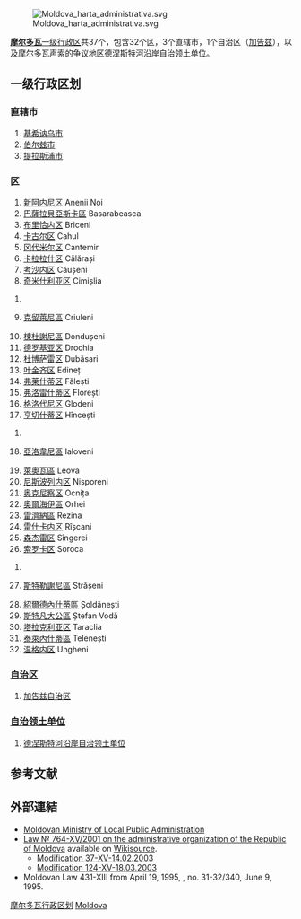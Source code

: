 {{noteTA
|1 = zh-hans:基希讷乌; zh-tw:奇西瑙;
|2 = zh-hans:德涅斯特河; zh-tw:聶斯特河;
}}

[[File:Moldova_harta_administrativa.svg|thumb]]

{{摩爾多瓦政治}}

'''[[摩尔多瓦|摩尔多瓦]]'''[[一级行政区|一级行政区]]共37个，包含32个区，3个直辖市，1个自治区（[[加告兹|加告兹]]），以及摩尔多瓦声索的争议地区[[德涅斯特河沿岸自治领土单位|德涅斯特河沿岸自治领土单位]]。

== 一级行政区划 ==
=== 直辖市 ===
#[[基希讷乌市|基希讷乌市]] 
#[[伯尔兹|伯尔兹市]]
#[[提拉斯浦|提拉斯浦市]]

=== 区 ===
{{col-begin|width=auto}}
{{col-break}}
#[[新阿内尼区|新阿内尼区]] Anenii Noi 
#[[巴薩拉貝亞斯卡區|巴薩拉貝亞斯卡區]] Basarabeasca 	
#[[布里恰内区|布里恰内区]] Briceni 
#[[卡古尔区|卡古尔区]] Cahul
#[[冈代米尔区|冈代米尔区]] Cantemir 
#[[卡拉拉什区|卡拉拉什区]] Călărași 
#[[考沙内区|考沙内区]] Căușeni 
#[[奇米什利亚区|奇米什利亚区]] Cimișlia 
{{col-break|gap=2em}}	
# <li value=9>[[克留萊尼區|克留萊尼區]] Criuleni 	
#[[棟杜謝尼區|棟杜謝尼區]] Dondușeni 
#[[德罗基亚区|德罗基亚区]] Drochia 
#[[杜博萨雷区|杜博萨雷区]] Dubăsari 
#[[叶金齐区|叶金齐区]] Edineț 
#[[弗莱什蒂区|弗莱什蒂区]] Fălești 
#[[弗洛雷什蒂区|弗洛雷什蒂区]] Florești 
#[[格洛代尼区|格洛代尼区]] Glodeni 
#[[亨切什蒂区|亨切什蒂区]] Hîncești  
{{col-break|gap=2em}}	
# <li value=18>[[亞洛韋尼區|亞洛韋尼區]] Ialoveni 	　
#[[萊奧瓦區|萊奧瓦區]] Leova 	
#[[尼斯波列内区|尼斯波列内区]] Nisporeni 
#[[奥克尼察区|奥克尼察区]] Ocnița 
#[[奧爾海伊區|奧爾海伊區]] Orhei 
#[[雷濟納區|雷濟納區]] Rezina 	
#[[雷什卡内区|雷什卡内区]] Rîșcani 
#[[森杰雷区|森杰雷区]] Sîngerei 	　
#[[索罗卡区|索罗卡区]] Soroca 	
{{col-break|gap=2em}}	
# <li value=27>[[斯特勒謝尼區|斯特勒謝尼區]] Strășeni 
#[[紹爾德內什蒂區|紹爾德內什蒂區]] Șoldănești 	
#[[斯特凡大公區|斯特凡大公區]] Ștefan Vodă 
#[[塔拉克利亚区|塔拉克利亚区]] Taraclia 	
#[[泰萊內什蒂區|泰萊內什蒂區]] Telenești 	
#[[温格内区|温格内区]] Ungheni
{{col-end}}

=== [[自治区|自治区]] ===
#[[加告兹自治区|加告兹自治区]]

=== [[特别行政区|自治领土单位]] ===
#[[德涅斯特河沿岸自治领土单位|德涅斯特河沿岸自治领土单位]]

== 参考文献 ==
{{Reflist}}

== 外部連結 ==
* [https://web.archive.org/web/20070321190053/http://www.mapl.gov.md/destricts/ Moldovan Ministry of Local Public Administration]
* [[:wikisource:ro:Legea_nr._764-XV/2001|Law № 764-XV/2001 on the administrative organization of the Republic of Moldova]] available on [[Wikisource|Wikisource]].
** [https://web.archive.org/web/20070926172849/http://www.parlament.md/download/laws/ro/37-XV-14.02.2003.doc Modification 37-XV-14.02.2003]
** [https://web.archive.org/web/20070926172948/http://www.parlament.md/download/laws/ro/124-XV-18.03.2003.doc Modification 124-XV-18.03.2003]
* Moldovan Law 431-XIII from April 19, 1995, {{lang|ro|Monitorul Oficial al Republicii Moldova}}, no. 31-32/340, June 9, 1995.

{{摩爾多瓦行政區劃}}
{{欧洲题目|行政区划}}

[[Category:摩尔多瓦行政区划|]]
[[Category:欧洲国家行政区划|Moldova]]